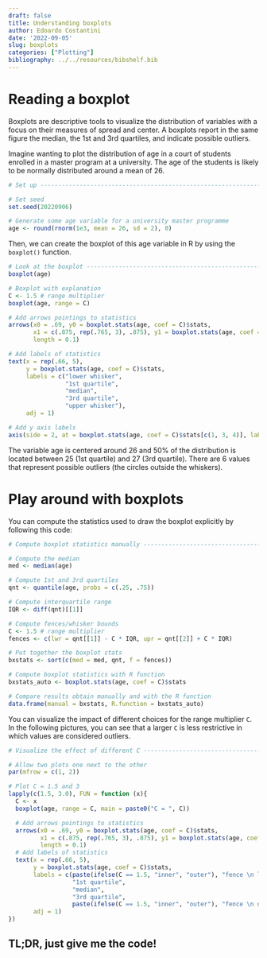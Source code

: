 ```yaml
---
draft: false
title: Understanding boxplots
author: Edoardo Costantini
date: '2022-09-05'
slug: boxplots
categories: ["Plotting"]
bibliography: ../../resources/bibshelf.bib
---
```


# Reading a boxplot

Boxplots are descriptive tools to visualize the distribution of variables with a focus on their measures of spread and center.
A boxplots report in the same figure the median, the 1st and 3rd quartiles, and indicate possible outliers.

Imagine wanting to plot the distribution of age in a court of students enrolled in a master program at a university.
The age of the students is likely to be normally distributed around a mean of 26.

```r

# Set up ----------------------------------------------------------------------

# Set seed
set.seed(20220906)

# Generate some age variable for a university master programme
age <- round(rnorm(1e3, mean = 26, sd = 2), 0)
```

Then, we can create the boxplot of this age variable in R by using the `boxplot()` function.

```r

# Look at the boxplot ---------------------------------------------------------
boxplot(age)
```

```r

# Boxplot with explanation
C <- 1.5 # range multiplier
boxplot(age, range = C)

# Add arrows pointings to statistics
arrows(x0 = .69, y0 = boxplot.stats(age, coef = C)$stats,
       x1 = c(.875, rep(.765, 3), .875), y1 = boxplot.stats(age, coef = C)$stats,
       length = 0.1)

# Add labels of statistics
text(x = rep(.66, 5),
     y = boxplot.stats(age, coef = C)$stats,
     labels = c("lower whisker",
                "1st quartile",
                "median",
                "3rd quartile",
                "upper whisker"),
     adj = 1)

# Add y axis labels
axis(side = 2, at = boxplot.stats(age, coef = C)$stats[c(1, 3, 4)], labels = TRUE)
```

The variable age is centered around 26 and 50% of the distribution is located between 25 (1st quartile) and 27 (3rd quartile).
There are 6 values that represent possible outliers (the circles outside the whiskers).

# Play around with boxplots

You can compute the statistics used to draw the boxplot explicitly by following this code:

```r

# Compute boxplot statistics manually ------------------------------------------

# Compute the median
med <- median(age)

# Compute 1st and 3rd quartiles
qnt <- quantile(age, probs = c(.25, .75))

# Compute interquartile range
IQR <- diff(qnt)[[1]]

# Compute fences/whisker bounds
C <- 1.5 # range multiplier
fences <- c(lwr = qnt[[1]] - C * IQR, upr = qnt[[2]] + C * IQR)

# Put together the boxplot stats
bxstats <- sort(c(med = med, qnt, f = fences))

# Compute boxplot statistics with R function
bxstats_auto <- boxplot.stats(age, coef = C)$stats

# Compare results obtain manually and with the R function
data.frame(manual = bxstats, R.function = bxstats_auto)
```

You can visualize the impact of different choices for the range multiplier `C`.
In the following pictures, you can see that a larger `C` is less restrictive in which values are considered outliers.

```r

# Visualize the effect of different C -----------------------------------------

# Allow two plots one next to the other
par(mfrow = c(1, 2))

# Plot C = 1.5 and 3
lapply(c(1.5, 3.0), FUN = function (x){
  C <- x
  boxplot(age, range = C, main = paste0("C = ", C))

  # Add arrows pointings to statistics
  arrows(x0 = .69, y0 = boxplot.stats(age, coef = C)$stats,
         x1 = c(.875, rep(.765, 3), .875), y1 = boxplot.stats(age, coef = C)$stats,
         length = 0.1)
  # Add labels of statistics
  text(x = rep(.66, 5),
       y = boxplot.stats(age, coef = C)$stats,
       labels = c(paste(ifelse(C == 1.5, "inner", "outer"), "fence \n lower bound"),
                  "1st quartile",
                  "median",
                  "3rd quartile",
                  paste(ifelse(C == 1.5, "inner", "outer"), "fence \n upper bound")),
       adj = 1)
})
```

## TL;DR, just give me the code!
```r
```